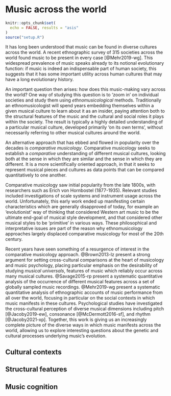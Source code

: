 # Music across the world

```r
knitr::opts_chunk$set(
  echo = FALSE, results = "asis"
)
source("setup.R")
```

It has long been understood that music can be found in diverse cultures across the world. A recent ethnographic survey of 315 societies across the world found music to be present in every case [@Mehr2019-wg]. This widespread prevalence of music speaks already to its notional evolutionary function: if music is indeed an indispensable part of human society, this suggests that it has some important utility across human cultures that may have a long evolutionary history.

An important question then arises: how does this music-making vary across the world? One way of studying this question is to 'zoom in' on individual societies and study them using *ethnomusicological* methods. Traditionally an ethnomusicologist will spend years embedding themselves within a given musical culture to learn about it as an insider, paying attention both to the structural features of the music and the cultural and social roles it plays within the society. The result is typically a highly detailed understanding of a particular musical culture, developed primarily 'on its own terms', without necessarily referring to other musical cultures around the world.

An alternative approach that has ebbed and flowed in popularity over the decades is *comparative musicology*. Comparative musicology seeks to establish a *comparative* understanding of different musical cultures, looking both at the sense in which they are similar and the sense in which they are different. It is a more scientifically oriented approach, in that it seeks to represent musical pieces and cultures as data points that can be compared quantitatively to one another.

Comparative musicology saw initial popularity from the late 1800s, with researchers such as Erich von Hornbostel (1877-1935). Relevant studies included investigations of scale systems and instrument usage across the world. Unfortunately, this early work ended up manifesting certain characteristics which are generally disapproved of today, for example an 'evolutionist' way of thinking that considered Western art music to be the ultimate end-goal of musical style development, and that considered other musical styles to be 'primitive' in various ways. These philosophical and interpretative issues are part of the reason why ethnomusicology approaches largely displaced comparative musicology for most of the 20th century.

Recent years have seen something of a resurgence of interest in the comparative musicology approach. @Brown2013-lz present a strong argument for setting cross-cultural comparisons at the heart of musicology and music psychology, placing particular emphasis on the desirability of studying *musical universals*, features of music which reliably occur across many musical cultures. @Savage2015-rp present a systematic quantitative analysis of the occurrence of different musical features across a set of globally sampled music recordings. @Mehr2019-wg present a systematic quantitative analysis of ethnographic accounts of music performance from all over the world, focusing in particular on the social contexts in which music manifests in these cultures. Psychological studies have investigated the cross-cultural perception of diverse musical dimensions including pitch [@Jacoby2019-ew], consonance [@McDermott2016-sf], and rhythm [@Jacoby2021-xp]. Together, this work is giving us an increasingly complete picture of the diverse ways in which music manifests across the world, allowing us to explore interesting questions about the genetic and cultural processes underlying music's evolution.

## Cultural contexts



## Structural features

## Music cognition
